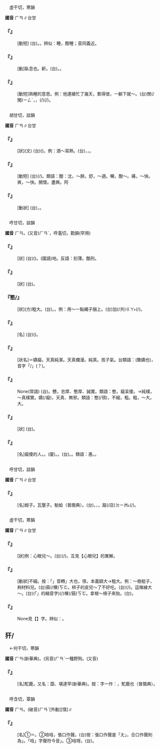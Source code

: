 
=={{ruby|鼾|ㄏㄢ}}==

　虛干切，寒韻

'''國音''' <rt>ㄏㄢ</rt>∥台甘

    

==='''『{{ruby|打|ㄉㄚˇ}}{{ruby|鼾|ㄏㄢ}}』'''===
: [動短] (台){{ruby|鼾|ㄏㄨㆩˊ}}。{{ruby|齁|ㄎㆧˊ}}。辨似：{{ruby|鼾|ㄏㄢ}}睡，酣睡；音同義近。
    

==='''『{{ruby|鼾|ㄏㄢ}}』'''===
: [動]臥息也。{{ruby|打|ㄉㄚˇ}}鼾。(台){{ruby|鼾|ㄏㄨㆩˊ}}。{{ruby|齁|ㄎㆧˊ}}。
    

==='''『{{ruby|鼾|ㄏㄢ}}{{ruby|睡|ㄕㄨㄟˋ}}』'''===
: [動短]熟睡的意思。例：他連續忙了幾天，累得很，一躺下就～。(台){{ruby|伊|ㄧ}}{{ruby|相|ㄒㄧㄜ}}{{ruby|連|ㄌㄧㄢˊ}}{{ruby|續|ㄙㄨㄚ˪}}{{ruby|無|ㆠㄜˊ}}閒(/閑)<rt>ㄧㄥˊ</rt>{{ruby|幾|ㄍㄨㄧˋ}}{{ruby|若|ㄋㄚ˫}}{{ruby|日|ㆢㄧㆵ ͘}}{{ruby|/|ㄌㄧㆵ ͘}}，{{ruby|誠|ㄐㄧㆩˊ}}{{ruby|<mark>&#xf906d;</mark>|ㄊㄧㆰˋ}}，{{ruby|倒|ㄉㄜˋ}}{{ruby|落|ㄖㄨㄟˇ}}{{ruby|去|·ㄎㄧ˪}}{{ruby|著|ㄉㄧㄜㆷ}}(/{{ruby|都|ㄉㄜ˫}}){{ruby|鼾|ㄏㄨㆩˊ}}{{ruby|鼾|ㄏㄨㆩˊ}}(/{{ruby|齁|ㄎㆧˊ}}{{ruby|齁|ㄎㆧˊ}}){{ruby|叫|ㄍㄧㄜ˪}}。
    

=={{ruby|酣|ㄏㄢ}}==

　胡甘切，談韻

'''國音''' <rt>ㄏㄢ</rt>∥台甘

    

==='''『{{ruby|酣|ㄏㄢ}}』'''===
: [狀](文) (台)({{ruby|酒|ㄐㄧㄨˋ}}){{ruby|<mark>&#xffbf1;</mark>|ㄌㄧㆬ}}{{ruby|<mark>&#xffa42;</mark>|ㄍㄚㆷ}}{{ruby|真|ㄐㄧㄣ}}{{ruby|歡|ㄏㄨㆩ}}{{ruby|喜|ㄏㄧˋ}}。例：酒～耳熱。(台){{ruby|酒|ㄐㄧㄨˋ}}{{ruby|<mark>&#xffbf1;</mark>|ㄌㄧㆬ}}{{ruby|<mark>&#xffa42;</mark>|ㆣㄚㆷ}}{{ruby|真|ㄐㄧㄣ}}{{ruby|歡|ㄏㄨㆩ}}{{ruby|喜|ㄏㄧˋ}}，{{ruby|矇|ㆠㄤˊ}}{{ruby|矇|ㆠㄤˊ}}，{{ruby|耳|ㄏㄧ˫}}{{ruby|/|ㄏㆪ˫}}{{ruby|仔|ㄚ}}{{ruby|燒|ㄒㄧㄜ}}{{ruby|烙|ㄌㄜ˫}}{{ruby|燒|ㄒㄧㄜ}}{{ruby|烙|ㄌㄜ˫}}。
    

==='''『{{ruby|酣|ㄏㄢ}}{{ruby|戰|ㄓㄢˋ}}』'''===
: [動短] (台){{ruby|相|ㄒㄧㄜ}}{{ruby|<mark>&#xffa46;</mark>|ㄊㄞˊ}}(/{{ruby|輸|ㄙㄨ}}{{ruby|贏|ㄧㆩˊ}}){{ruby|<mark>&#xffa42;</mark>|ㄍㄚㆷ}}{{ruby|真|ㄐㄧㄣ}}{{ruby|緊|ㄍㄧㄣˋ}}{{ruby|張|ㄉㄧㆧ}}{{ruby|/|ㄉㄧㆫ}}。類語：酣：沈，～醉。舒，～適。暢，酣～。痛，～快。爽，～快。開懷。盡興。阿
    

==='''『{{ruby|酣|ㄏㄢ}}{{ruby|睡|ㄕㄨㄟˋ}}』'''===
: [動狀] (台){{ruby|睏|ㄎㄨㄣ˪}}{{ruby|<mark>&#xffa42;</mark>|ㄍㄚㆷ}}{{ruby|真|ㄐㄧㄣ}}{{ruby|落|ㄌㄜㆷ ͘}}{{ruby|眠|ㆠㄧㄣˊ}}，{{ruby|真|ㄐㄧㄣ}}{{ruby|好|ㄏㄜˋ}}{{ruby|睏|ㄎㄨㄣ˪}}。
    

=={{ruby|憨|ㄏㄢ}}==

　呼甘切，談韻

'''國音''' <rt>ㄏㄢ</rt>。(又音)<rt>ㄏㄢˋ</rt>，呼濫切，勘韻(罕用)

    

==='''『{{ruby|憨|ㄏㄢ}}{{ruby|厚|ㄏㄡˋ}}』'''===
: [狀] (台)({{ruby|做|ㄗㄨㆤ˪}}{{ruby|/|ㄗㄜ˪}}{{ruby|人|ㄌㄤˊ}}){{ruby|忠|ㄉㄧㆲ}}{{ruby|厚|ㄏㆦ˫}}。(國語){{ruby|憨|ㄏㄢ}}{{ruby|憨|ㄏㄢ}}{{ruby|厚|ㄏㄡˋ}}{{ruby|厚|ㄏㄡˋ}}地。反語：刻薄。酷刑。
    

==='''『{{ruby|憨|ㄏㄢ}}{{ruby|直|ㄓˊ}}』'''===
: [狀] (台){{ruby|條|ㄉㄧㄠˊ}}{{ruby|直|ㄉㄧㆵ ͘}}。
    

==='''『憨/{{ruby|頇|ㄏㄢ}}』'''===
: [狀](方)粗大。(台){{ruby|大|ㄉㄨㄚ˫}}{{ruby|條|ㄉㄧㄠˊ}}。{{ruby|大|ㄉㄨㄚ˫}}{{ruby|棵|ㄎㆦ}}。例：用～一點繩子捆上。(台){{ruby|用|ㄧㆲ˫}}{{ruby|/|ㄧㄥ˫}}{{ruby|較|ㄎㄚㆷ}}{{ruby|大|ㄉㄨㄚ˫}}{{ruby|條|ㄉㄧㄠˊ}}{{ruby|丌|ㆤ}}{{ruby|帶|ㄉㄨㄚ˪}}{{ruby|仔|ㄚ}}加(/共)<rt>ㄍㄚ˫</rt>{{ruby|捆|ㄎㄨㄣˋ}}(/{{ruby|縛|ㄅㄚㆶ ͘}}){{ruby|起|·ㄎㄧˋ}}{{ruby|來|·ㄌㄞˊ}}。
    

==='''『{{ruby|憨|ㄏㄢ}}{{ruby|態|ㄊㄞˋ}}』'''===
: [名] (台)({{ruby|大|ㄉㄨㄚ˫}}{{ruby|人|ㄌㄤˊ}}){{ruby|<mark>&#xffb51;</mark>|ㆣㄧㄣˋ}}{{ruby|仔|ㄚ}}{{ruby|相|ㄒㄧㆲ˪}}。
    

==='''『{{ruby|嬌|ㄐㄧㄠ}}{{ruby|憨|ㄏㄢ}}』'''===
: [狀名]＝嬌癡。天真純潔。天真爛漫。純真。孩子氣。台類語：{{ruby|司|ㄙㄞ}}{{ruby|司|ㄙㄞ}}{{ruby|奶|ㄋㄞ}}{{ruby|奶|ㄋㄞ}}(撒嬌也)，音字「{{ruby|司|ㄙㄞ}}{{ruby|奶|ㄋㄞ}}/{{ruby|思|ㄙㄞ}}{{ruby|奶|ㄋㄞ}}」(？)。
    

==='''『{{ruby|憨|ㄏㄢ}}{{ruby|人|ㄖㄣˊ}}{{ruby|自|ㄗˋ}}{{ruby|有|ㄧㄡˇ}}{{ruby|憨|ㄏㄢ}}{{ruby|人|ㄖㄣˊ}}{{ruby|福|ㄈㄨˊ}}』'''===
: None(常語) (台){{ruby|戇|ㆣㆲ˫}}{{ruby|人|ㄌㄤˊ}}{{ruby|有|ㄨ˫}}{{ruby|戇|ㆣㆲ˫}}{{ruby|福|ㄏㆦㆶ}}。戇，忠厚、憨厚、誠實。類語：憨，癡呆傻。→純樸，～真樸實。嬌{{ruby|憨|ㄏㄢ}}(/癡)，天真、無邪。類語：憨(/頇)，不細，粗。粗，～大。大。
    

==='''『{{ruby|憨|ㄏㄢ}}{{ruby|實|·ㄕˊ}}』'''===
: [狀] (台){{ruby|忠|ㄉㄧㆲ}}{{ruby|厚|ㄏㆦ˫}}{{ruby|樸|ㄆㆦㆶ}}{{ruby|實|ㄒㄧㆵ ͘}}。
    

==='''『{{ruby|憨|ㄏㄢ}}{{ruby|子|·ㄗˇ}}』'''===
: [名]癡傻的人。{{ruby|傻|ㄕㄚˇ}}{{ruby|子|·ㄗˇ}}。(廈){{ruby|歁|ㄎㆰˋ}}{{ruby|丌|ㆤ}}。{{ruby|憨|ㄎㆰˋ}}{{ruby|囝|ㄍㆩˋ}}{{ruby|/|ㄍㄧㆩˋ}}。(台){{ruby|憨|ㄎㆰˋ}}{{ruby|人|ㄌㄤˊ}}。{{ruby|悾|ㄎㆲ}}{{ruby|憨|ㄎㆰˋ}}{{ruby|丌|ㆤ}}。類語：愚。{{ruby|傻|ㄕㄚˇ}}。
    

=={{ruby|蚶|ㄏㄢ}}==

　呼甘切，談韻

'''國音''' <rt>ㄏㄢ</rt>∥台甘

    

==='''『{{ruby|蚶|ㄏㄢ}}』'''===
: [名]蚶子。瓦壟子。魁蛤（普閩典）。(台){{ruby|血|ㄏㄨㆤㆷ}}{{ruby|/|ㄏㄨㄧㆷ}}{{ruby|蚶|ㄏㆰ}}。{{ruby|肉|ㆠㄚㆷ}}，{{ruby|新|ㄒㄧㄣ}}{{ruby|鮮|ㄒㄧㄢ}}{{ruby|猶|ㄧㄠˋ}}{{ruby|有|ㄨ˫}}{{ruby|血|ㄏㄨㄧㆷ}}{{ruby|/|ㄏㄨㆤㆷ}}{{ruby|水|ㄗㄨㄧˋ}}，踮(/店)<rt>ㄉㄧㆰ˪</rt>{{ruby|滾|ㄍㄨㄣˋ}}{{ruby|水|ㄗㄨㄧˋ}}{{ruby|燙|ㄊㆭ˪}}{{ruby|一|ㄐㄧㆵ ͘}}{{ruby|下|·ㆤ˫}}{{ruby|著|ㄉㄧㄜㆷ}}(/{{ruby|都|ㄉㄜ˫}}){{ruby|會|ㄨㆤ˫}}{{ruby|/|ㆤ˫}}{{ruby|食|ㄐㄧㄚㆷ ͘}}{{ruby|得|ㄉㄧㆵ}}。
    

=={{ruby|頇|ㄏㄢ}}==

　虛干切，寒韻

'''國音''' <rt>ㄏㄢ</rt>∥台甘

    

==='''『{{ruby|頇|ㄏㄢ}}{{ruby|實|·ㄕˊ}}』'''===
: [狀]例：心眼兒～。(台){{ruby|性|ㄒㄧㄥ˪}}{{ruby|情|ㄐㄧㄥˊ}}(/{{ruby|做|ㄗㄨㆤ˪}}{{ruby|/|ㄗㄜ˪}}{{ruby|人|ㄌㄤˊ}}){{ruby|忠|ㄉㄧㆲ}}{{ruby|厚|ㄏㆦ˫}}。互見【心眼兒】的異解。
    

==='''『{{ruby|頇|ㄏㄢ}}』'''===
: [動狀]不細。按：「{{ruby|頇|ㄏㄢ}}」音轉{{ruby|「|ㄏㄞ}}」大也，頇，本義額大→粗大。例：～樹梃子，夠材料兒。(台){{ruby|大|ㄉㄨㄚ˫}}箍(/棵)<rt>ㄎㆦ</rt>{{ruby|丌|ㆤ}}{{ruby|樹|ㄑㄧㄨ˫}}{{ruby|身|ㄒㄧㄣ}}{{ruby|有|ㄨ˫}}{{ruby|路|ㄌㆦ˫}}{{ruby|用|ㄧㆲ˫}}{{ruby|/|ㄧㄥ˫}}。柿子的皮兒～了不好吃。(台){{ruby|柿|ㄎㄧ˫}}{{ruby|仔|ㄚ}}{{ruby|皮|ㄆㆤˊ}}{{ruby|/|ㄆㄨㆤˊ}}{{ruby|粗|ㄘㆦ}}{{ruby|去|ㄎㄧ˪}}{{ruby|著|ㄉㄧㄜㆷ}}(/{{ruby|都|ㄉㄜ˫}}){{ruby|歹|ㄆㄞˋ}}{{ruby|/|ㄆㆮˋ}}{{ruby|食|ㄐㄧㄚㆷ ͘}}。這條線大～。(台){{ruby|<mark>&#xffb50;</mark>|ㄐㄧㆵ}}(「{{ruby|此|ㄐㄧˋ}}{{ruby|一|ㄐㄧㆵ ͘}}」的縮音字)(/{{ruby|此|ㄐㄧㆵ}}){{ruby|條|ㄉㄧㄠˊ}}{{ruby|線|ㄙㄨㆩ˪}}{{ruby|傷|ㄒㄧㆧ}}{{ruby|/|ㄒㄧㆫ}}{{ruby|大|ㄉㄨㄚ˫}}棵(/箍)<rt>ㄎㆦ</rt>。拿根～槓子來抬。(台){{ruby|舉|ㆣㄧㄚㆷ ͘}}{{ruby|一|ㄐㄧㆵ ͘}}{{ruby|枝|ㄍㄧ}}{{ruby|大|ㄉㄨㄚ˫}}{{ruby|棵|ㄎㆦ}}{{ruby|棍|ㄍㄨㄣ˪}}{{ruby|仔|ㄚ}}{{ruby|來|ㄌㄞˊ}}{{ruby|扛|ㄍㆭ}}。
    

==='''『{{ruby|顢|ㄇㄢˊ}}{{ruby|頇|ㄏㄢ}}』'''===
: None見【{{ruby|顢|ㄇㄢˊ}}】字。辨似：{{ruby|憨|ㄏㄢ}}{{ruby|實|·ㄕˊ}}。
    

==犴/{{ruby|<mark>&#xf9f6e;</mark>|ㄏㄢ}}==

　←何干切，寒韻{{ruby|＝|ㄏㄢˊ}}

'''國音''' <rt>ㄏㄢ</rt>(新華典)。(另音)<rt>ㄏㄢˋ</rt>一種野狗。(又音)

    

==='''『{{ruby|犴|ㄏㄢ}}』'''===
: [名]駝鹿，又名：糜、堪達罕(新華典)。按：字一作：{{ruby|<mark>&#xf9f6e;</mark>|ㄏㄢˊ}}，駝鹿也（普閩典）。
    

=={{ruby|唅|ㄏㄢ}}==

　呼含切，覃韻

'''國音''' <rt>ㄏㄢ</rt>。(破音)<rt>ㄏㄢˋ</rt>[外動]{{ruby|。|ㄏㄢˊ}}[情]∥

    

==='''『{{ruby|唅|ㄏㄢ}}』'''===
: [名]①＝{{ruby|含|ㄏㄢˊ}}。②唅唅，張口作聲。(台)按：張口作聲是「ㄤ」，合口作聲則為{{ruby|「|ㆰ}}」。「唅」字聲符今音{{ruby|「|ㄏㆰˊ}}」。③唅呀。(台){{ruby|嘴|ㄘㄨㄧ˪}}{{ruby|開|ㄎㄨㄧ}}{{ruby|開|ㄎㄨㄧ}}{{ruby|丌|ㆤ}}{{ruby|款|ㄎㄨㄢˋ}}。
    
